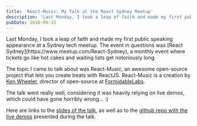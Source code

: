 ```yaml
---
title: 'React-Music: My Talk at the React Sydney Meetup'
description: 'Last Monday, I took a leap of faith and made my first public speaking appearance at a Sydney tech meetup. The event in questions was <a href="https://www.meetup.com/React-Sydney">React Sydney</a>, a monthly event where tickets go like hot cakes and waiting lists get notoriously long.'
pubDate: 2016-09-15
---
```


<IntroText>
  Last Monday, I took a leap of faith and made my first public speaking
  appearance at a Sydney tech meetup. The event in questions was [React
  Sydney](https://www.meetup.com/React-Sydney), a monthly event where tickets go
  like hot cakes and waiting lists get notoriously long.
</IntroText>

The topic I came to talk about was React-Music, an awesome open-source project that lets you create beats with ReactJS. React-Music is a creation by [Ken Wheeler](https://twitter.com/ken_wheeler), director of open-source at [FormidableLabs](https://formidable.com).

The talk went really well, considering it was heavily relying on live demos, which could have
gone horribly wrong… :)

Here are links to the [slides of the talk](https://slides.com/simonswiss/react-music), as well as to the [github repo with the live demos](https://github.com/simonswiss/react-music) presented during the talk.

<Tweet id="https://twitter.com/reactsydney/status/775261154373283842" />

<Tweet id="https://twitter.com/JedWatson/status/775251270890233856" />
